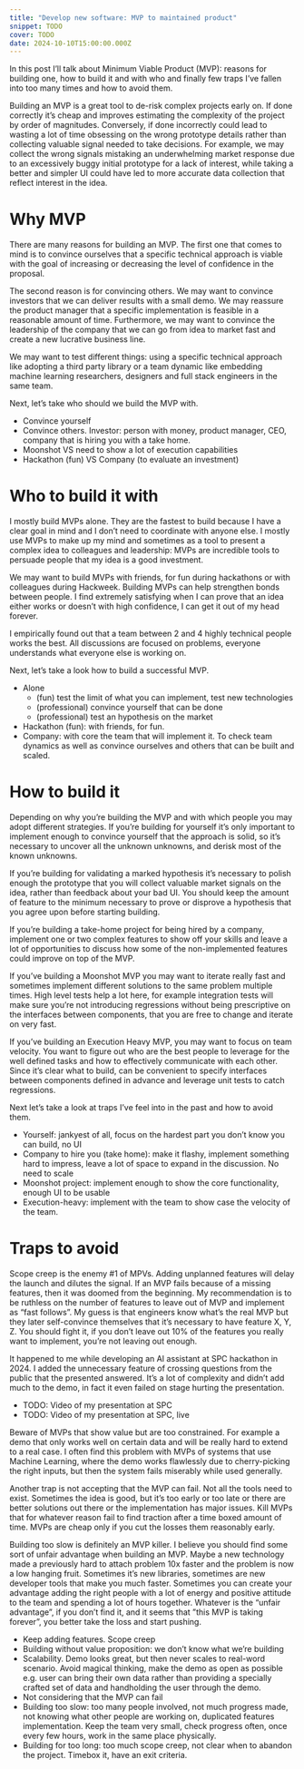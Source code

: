 ```yaml
---
title: "Develop new software: MVP to maintained product"
snippet: TODO
cover: TODO
date: 2024-10-10T15:00:00.000Z
---
```


In this post I’ll talk about Minimum Viable Product (MVP): reasons for building one, how to build it and with who and finally few traps I’ve fallen into too many times and how to avoid them.

Building an MVP is a great tool to de-risk complex projects early on. If done correctly it’s cheap and improves estimating the complexity of the project by order of magnitudes. Conversely, if done incorrectly could lead to wasting a lot of time obsessing on the wrong prototype details rather than collecting valuable signal needed to take decisions. For example, we may collect the wrong signals mistaking an underwhelming market response due to an excessively buggy initial prototype for a lack of interest, while taking a better and simpler UI could have led to more accurate data collection that reflect interest in the idea.

# Why MVP
There are many reasons for building an MVP. The first one that comes to mind is to convince ourselves that a specific technical approach is viable with the goal of increasing or decreasing the level of confidence in the proposal.

The second reason is for convincing others. We may want to convince investors that we can deliver results with a small demo. We may reassure the product manager that a specific implementation is feasible in a reasonable amount of time. Furthermore, we may want to convince the leadership of the company that we can go from idea to market fast and create a new lucrative business line.

We may want to test different things: using a specific technical approach like adopting a third party library or a team dynamic like embedding machine learning researchers, designers and full stack engineers in the same team.

Next, let’s take who should we build the MVP with.

- Convince yourself
- Convince others. Investor: person with money, product manager, CEO, company that is hiring you with a take home.
- Moonshot VS need to show a lot of execution capabilities
- Hackathon (fun) VS Company (to evaluate an investment)

# Who to build it with
I mostly build MVPs alone. They are the fastest to build because I have a clear goal in mind and I don’t need to coordinate with anyone else. I mostly use MVPs to make up my mind and sometimes as a tool to present a complex idea to colleagues and leadership: MVPs are incredible tools to persuade people that my idea is a good investment.

We may want to build MVPs with friends, for fun during hackathons or with colleagues during Hackweek. Building MVPs can help strengthen bonds between people. I find extremely satisfying when I can prove that an idea either works or doesn’t with high confidence, I can get it out of my head forever.

 I empirically found out that a team between 2 and 4 highly technical people works the best. All discussions are focused on problems, everyone understands what everyone else is working on.

Next, let’s take a look how to build a successful MVP.

- Alone
	- (fun) test the limit of what you can implement, test new technologies
	- (professional) convince yourself that can be done
	- (professional) test an hypothesis on the market
- Hackathon (fun): with friends, for fun.
- Company: with core the team that will implement it. To check team dynamics as well as convince ourselves and others that can be built and scaled.

# How to build it
Depending on why you’re building the MVP and with which people you may adopt different strategies. If you’re building for yourself it’s only important to implement enough to convince yourself that the approach is solid, so it’s necessary to uncover all the unknown unknowns, and derisk most of the known unknowns.

If you’re building for validating a marked hypothesis it’s necessary to polish enough the prototype that you will collect valuable market signals on the idea, rather than feedback about your bad UI. You should keep the amount of feature to the minimum necessary to prove or disprove a hypothesis that you agree upon before starting building.

If you’re building a take-home project for being hired by a company, implement one or two complex features to show off your skills and leave a lot of opportunities to discuss how some of the non-implemented features could improve on top of the MVP.

<Comment comment="uncertainty tradeoff" />
If you’ve building a Moonshot MVP you may want to iterate really fast and sometimes implement different solutions to the same problem multiple times. High level tests help a lot here, for example integration tests will make sure you’re not introducing regressions without being prescriptive on the interfaces between components, that you are free to change and iterate on very fast.

If you’ve building an Execution Heavy MVP, you may want to focus on team velocity. You want to figure out who are the best people to leverage for the well defined tasks and how to effectively communicate with each other. Since it’s clear what to build, can be convenient to specify interfaces between components defined in advance and leverage unit tests to catch regressions.

Next let’s take a look at traps I’ve feel into in the past and how to avoid them.

- Yourself: jankyest of all, focus on the hardest part you don’t know you can build, no UI
- Company to hire you (take home): make it flashy, implement something hard to impress, leave a lot of space to expand in the discussion. No need to scale
- Moonshot project: implement enough to show the core functionality, enough UI to be usable
- Execution-heavy: implement with the team to show case the velocity of the team.

# Traps to avoid
Scope creep is the enemy #1 of MPVs. Adding unplanned features will delay the launch and dilutes the signal. If an MVP fails because of a missing features, then it was doomed from the beginning. My recommendation is to be ruthless on the number of features to leave out of MVP and implement as “fast follows”. My guess is that engineers know what’s the real MVP but they later self-convince themselves that it’s necessary to have feature X, Y, Z. You should fight it, if you don’t leave out 10% of the features you really want to implement, you’re not leaving out enough.

It happened to me while developing an AI assistant at SPC hackathon in 2024. I added the unnecessary feature of crossing questions from the public that the presented answered. It’s a lot of complexity and didn’t add much to the demo, in fact it even failed on stage hurting the presentation.
- TODO: Video of my presentation at SPC
- TODO: Video of my presentation at SPC, live

Beware of MVPs that show value but are too constrained. For example a demo that only works well on certain data and will be really hard to extend to a real case. I often find this problem with MVPs of systems that use Machine Learning, where the demo works flawlessly due to cherry-picking the right inputs, but then the system fails miserably while used generally.

Another trap is not accepting that the MVP can fail. Not all the tools need to exist. Sometimes the idea is good, but it’s too early or too late or there are better solutions out there or the implementation has major issues. Kill MVPs that for whatever reason fail to find traction after a time boxed amount of time. MVPs are cheap only if you cut the losses them reasonably early.

Building too slow is definitely an MVP killer. I believe you should find some sort of unfair advantage when building an MVP. Maybe a new technology made a previously hard to attach problem 10x faster and the problem is now a low hanging fruit. Sometimes it’s new libraries, sometimes are new developer tools that make you much faster. Sometimes you can create your advantage adding the right people with a lot of energy and positive attitude to the team and spending a lot of hours together. Whatever is the “unfair advantage”, if you don’t find it, and it seems that ”this MVP is taking forever”, you better take the loss and start pushing.

- Keep adding features. Scope creep
- Building without value proposition: we don’t know what we’re building
- Scalability. Demo looks great, but then never scales to real-word scenario. Avoid magical thinking, make the demo as open as possible e.g. user can bring their own data rather than providing a specially crafted set of data and handholding the user through the demo.
- Not considering that the MVP can fail
- Building too slow: too many people involved, not much progress made, not knowing what other people are working on, duplicated features implementation. Keep the team very small, check progress often, once every few hours, work in the same place physically.
- Building for too long: too much scope creep, not clear when to abandon the project. Timebox it, have an exit criteria.

